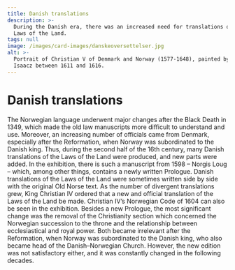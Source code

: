 ```yaml
---
title: Danish translations
description: >-
  During the Danish era, there was an increased need for translations of the
  Laws of the Land.
tags: null
image: /images/card-images/danskeoversettelser.jpg
alt: >-
  Portrait of Christian V of Denmark and Norway (1577-1648), painted by Pieter
  Isaacz between 1611 and 1616.
---
```



# Danish translations

<Container stil="initial side">
    The Norwegian language underwent major changes after the Black Death in 1349, which made the old law manuscripts more difficult to understand and use. 
    Moreover, an increasing number of officials came from Denmark, especially after the Reformation, when Norway was subordinated to the Danish king. 
    Thus, during the second half of the 16th century, many Danish translations of the Laws of the Land were produced, and new parts were added. 
    In the exhibition, there is such a manuscript from 1598 – Norgis Loug – which, among other things, contains a newly written Prologue. 
    Danish translations of the Laws of the Land were sometimes written side by side with the original Old Norse text. 
    As the number of divergent translations grew, King Christian IV ordered that a new and official translation of the Laws of the Land be made. 
    Christian IV’s Norwegian Code of 1604 can also be seen in the exhibition. 
    Besides a new Prologue, the most significant change was the removal of the Christianity section which concerned the Norwegian succession to the throne and the relationship between ecclesiastical and royal power. 
    Both became irrelevant after the Reformation, when Norway was subordinated to the Danish king, who also became head of the Danish–Norwegian Church. 
    However, the new edition was not satisfactory either, and it was constantly changed in the following decades.
</Container>

<Work id="ubb-ms-0065" />

